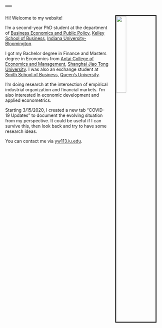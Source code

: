---
---

<link rel="stylesheet" href="style.css" type="text/css">

<img src="images/KSB_YanhaoWang_2018Fall_full.jpg" style="width:25%; border:3px solid; margin-left: 20px; margin-right: 20px" align="right">

Hi! Welcome to my website!

I'm a second-year PhD student at the department of [Business Economics and Public Policy](https://kelley.iu.edu/faculty-research/departments/business-economics-public-policy/index.cshtml), [Kelley School of Business](https://kelley.iu.edu/), [Indiana University-Bloomington](https://indiana.edu/).

I got my Bachelor degree in Finance and Masters degree in Economics from [Antai College of Economics and Management](http://www.acem.sjtu.edu.cn/), [Shanghai Jiao Tong University](https://www.sjtu.edu.cn/). I was also an exchange student at [Smith School of Business](https://smith.queensu.ca/index.php), [Queen's University](https://www.queensu.ca/). 

I'm doing research at the intersection of empirical industrial organization and financial markets. I'm also interested in economic development and applied econometrics.

Starting 3/15/2020, I created a new tab "COVID-19 Updates" to document the evolving situation from my perspective. It could be useful if I can survive this, then look back and try to have some research ideas.

<!-- My CV is available [here](files/CV_YanhaoWang_May2019.pdf). -->

You can contact me via [yw113.iu.edu](yw113.iu.edu).